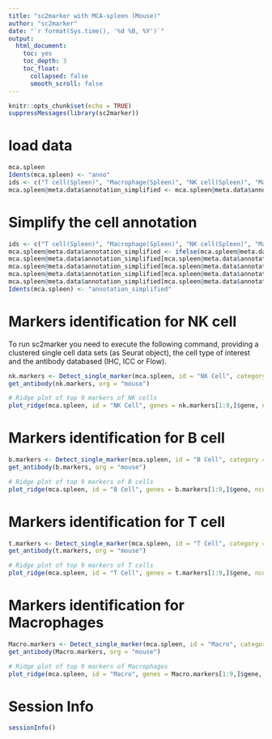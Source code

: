 ```yaml
---
title: "sc2marker with MCA-spleen (Mouse)"
author: "sc2marker"
date: "`r format(Sys.time(), '%d %B, %Y')`"
output:
  html_document:
    toc: yes
    toc_depth: 3
    toc_float:
      collapsed: false
      smooth_scroll: false
---
```


```r
knitr::opts_chunk$set(echo = TRUE)
suppressMessages(library(sc2marker))
```

# load data

```r
mca.spleen
Idents(mca.spleen) <- "anno"
ids <- c("T cell(Spleen)", "Macrophage(Spleen)", "NK cell(Spleen)", "Marginal zone B cell(Spleen)")
mca.spleen@meta.data$annotation_simplified <- mca.spleen@meta.data$anno
```

# Simplify the cell annotation

```r
ids <- c("T cell(Spleen)", "Macrophage(Spleen)", "NK cell(Spleen)", "Marginal zone B cell(Spleen)")
mca.spleen@meta.data$annotation_simplified <- ifelse(mca.spleen@meta.data$annotation_simplified %in% ids,  mca.spleen@meta.data$annotation_simplified, "Other")
mca.spleen@meta.data$annotation_simplified[mca.spleen@meta.data$annotation_simplified == "T cell(Spleen)"] <- "T Cell"
mca.spleen@meta.data$annotation_simplified[mca.spleen@meta.data$annotation_simplified == "Marginal zone B cell(Spleen)"] <- "B Cell"
mca.spleen@meta.data$annotation_simplified[mca.spleen@meta.data$annotation_simplified == "NK cell(Spleen)"] <- "NK Cell"
mca.spleen@meta.data$annotation_simplified[mca.spleen@meta.data$annotation_simplified == "Macrophage(Spleen)"] <- "Macro"
Idents(mca.spleen) <- "annotation_simplified"
```

# Markers identification for NK cell

To run sc2marker you need to execute the following command, providing a clustered single cell data sets (as Seurat object), the cell type of interest and the antibody databased (IHC, ICC or Flow).

```r
nk.markers <- Detect_single_marker(mca.spleen, id = "NK Cell", category = "Flow", org = "mouse", min.pct = 0.1)
get_antibody(nk.markers, org = "mouse")
```

```r
# Ridge plot of top 9 markers of NK cells
plot_ridge(mca.spleen, id = "NK Cell", genes = nk.markers[1:9,]$gene, ncol = 3, assay = "RNA", aggr.other = F)
```


# Markers identification for B cell

```r
b.markers <- Detect_single_marker(mca.spleen, id = "B Cell", category = "Flow", org = "mouse", min.pct = 0.1)
get_antibody(b.markers, org = "mouse")
```

```r
# Ridge plot of top 9 markers of B cells
plot_ridge(mca.spleen, id = "B Cell", genes = b.markers[1:9,]$gene, ncol = 3, assay = "RNA", aggr.other = F)
```



# Markers identification for T cell

```r
t.markers <- Detect_single_marker(mca.spleen, id = "T Cell", category = "Flow", org = "mouse", min.pct = 0.1)
get_antibody(t.markers, org = "mouse")
```

```r
# Ridge plot of top 9 markers of T cells
plot_ridge(mca.spleen, id = "T Cell", genes = t.markers[1:9,]$gene, ncol = 3, assay = "RNA", aggr.other = F)
```


# Markers identification for Macrophages

```r
Macro.markers <- Detect_single_marker(mca.spleen, id = "Macro", category = "Flow", org = "mouse", min.pct = 0.1)
get_antibody(Macro.markers, org = "mouse")
```

```r
# Ridge plot of top 9 markers of Macrophages
plot_ridge(mca.spleen, id = "Macro", genes = Macro.markers[1:9,]$gene, ncol = 3, assay = "RNA", aggr.other = F)
```

# Session Info

```r
sessionInfo()
```


